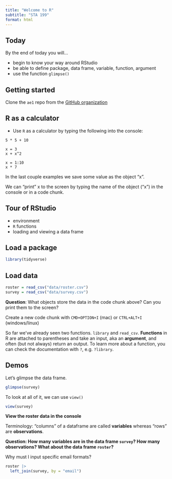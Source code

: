 ```yaml
---
title: "Welcome to R"
subtitle: "STA 199"
format: html
---
```


## Today

By the end of today you will...

-   begin to know your way around RStudio
-   be able to define package, data frame, variable, function, argument
-   use the function `glimpse()`

## Getting started

Clone the `ae1` repo from the [GitHub organization](https://github.com/sta199-sp23-1/ae1)

## R as a calculator

-   Use `R` as a calculator by typing the following into the console:

<!-- -->

    5 * 5 + 10

    x = 3
    x + x^2

    x = 1:10
    x * 7

In the last couple examples we save some value as the object "x".

We can "print" x to the screen by typing the name of the object ("x") in the console or in a code chunk.

## Tour of RStudio

-   environment
-   `R` functions
-   loading and viewing a data frame

## Load a package

```r
library(tidyverse) 
```

## Load data

```r
roster = read_csv("data/roster.csv")
survey = read_csv("data/survey.csv")
```

**Question**: What objects store the data in the code chunk above?
Can you print them to the screen?

Create a new code chunk with `CMD+OPTION+I` (mac) or `CTRL+ALT+I` (windows/linux)

So far we've already seen two functions.
`library` and `read_csv`.
**Functions** in R are attached to parentheses and take an input, aka an **argument**, and often (but not always) return an output.
To learn more about a function, you can check the documentation with `?`, e.g. `?library`.

## Demos

Let's glimpse the data frame.

```r
glimpse(survey)
```

To look at all of it, we can use `view()`

```r
view(survey)
```

**View the roster data in the console**

Terminology: "columns" of a dataframe are called **variables** whereas "rows" are **observations**.

**Question: How many variables are in the data frame `survey`? How many observations? What about the data frame `roster`?**

Why must I input specific email formats?

```r
roster |>
  left_join(survey, by = "email")
```
